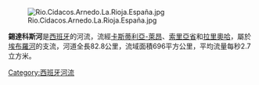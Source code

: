 [[Image:Rio.Cidacos.Arnedo.La.Rioja.España.jpg|thumb]]

'''錫達科斯河'''是[[西班牙|西班牙]]的河流，流經[[卡斯蒂利亞-萊昂|卡斯蒂利亞-萊昂]]、[[索里亞省|索里亞省]]和[[拉里奧哈_(西班牙)|拉里奧哈]]，屬於[[埃布羅河|埃布羅河]]的支流，河道全長82.8公里，流域面積696平方公里，平均流量每秒2.7立方米。

{{spain-geo-stub}}
[[Category:西班牙河流|Category:西班牙河流]]